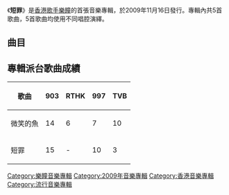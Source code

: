 {{Notability Unreferenced|time=2022-04-01T00:08:14+00:00}}
{{Unreferenced|time=2022-04-01T00:08:14+00:00}}
{{Album infobox |
| Name          = 短罪
| Type          = [[EP|EP]]
| Artist        = [[樂瞳|樂瞳]]
| Cover         = 樂瞳_短罪_唱片封面.jpg
| Released      = 2009年11月16日
| Recorded      = 2009年
| Genre         = 粵語、英語
| Label         = [[Clot_Media_Division|CMD]]
| Length        = 18分53秒
| Last album    = 
| This album    = '''短罪'''<br>（2009年）
| Next album    = [[乾物女皇|乾物女皇]]<br>（2010年）
}}

《'''短罪'''》是[[香港|香港]][[歌手|歌手]][[樂瞳|樂瞳]]的首張音樂專輯，於2009年11月16日發行。專輯內共5首歌曲，5首歌曲均使用不同唱腔演繹。

==曲目==
{{tracklist
| headline = Visual
| total_length = 12:43

| title1 = Untitled
| length1 = 0:00

| title2 = 微笑的魚
| note2 = MV
| length2 = 3:23

| title3 = 短罪
| note3 = MV
| length3 = 4:30

| title4 = 改造人之戀
| note4 = MV
| length4 = 4:50
}}

{{tracklist
| headline = Audio
| total_length = 18:53

| music_credits = yes
| lyrics_credits = yes
| arranger_credits = yes
| producer_credits = yes
| longnote_column = yes

| title5 = 微笑的魚
| music5 = [[Samantha@Imagines|Samantha@Imagines]]
| lyrics5 = [[林日曦|林日曦]]
| arranger5 = [[陳台証|陳台証]]、[[符傳義|符傳義]]
| producer5 = [[DJ_Tommy|DJ Tommy]]、陳台証
| longnote5 = 
| length5 = 3:28

| title6 = 短罪
| music6 = [[鄧智偉|鄧智偉]]
| lyrics6 = [[陳少琪|陳少琪]]
| arranger6 = [[Johnny_Yim|Johnny Yim]]
| producer6 = 鄧智偉
| longnote6 = 
| length6 = 4:12

| title7 = 改造人之戀
| music7 = [[咖啡因公園|咖啡因公園]]
| lyrics7 = [[林若寧|林若寧]]
| arranger7 = [[劉文仁|劉文仁]]
| producer7 = DJ Tommy
| longnote7 = 
| length7 = 4:49

| title8 = 死亡倒數
| music8 = [[嘉琳|嘉琳]]
| lyrics8 = 林日曦
| arranger8 = 咖啡因公園
| producer8 = DJ Tommy
| longnote8 = 
| length8 = 3:09

| title9 = Something I've Been Told
| music9 = 鄧智偉
| lyrics9 = [[鄭櫻綸|鄭櫻綸]]
| arranger9 = 鄧智偉、DJ Tommy
| producer9 = 鄧智偉、DJ Tommy
| longnote9 = 
| length9 = 3:14
}}

==專輯派台歌曲成績==
{| class="wikitable"
|-
!歌曲||903||RTHK||997||TVB
|-
|微笑的魚||14||6||7||10
|-
|短罪||15||-||10||3
|}

[[Category:樂瞳音樂專輯|Category:樂瞳音樂專輯]]
[[Category:2009年音樂專輯|Category:2009年音樂專輯]]
[[Category:香港音樂專輯|Category:香港音樂專輯]]
[[Category:流行音樂專輯|Category:流行音樂專輯]]